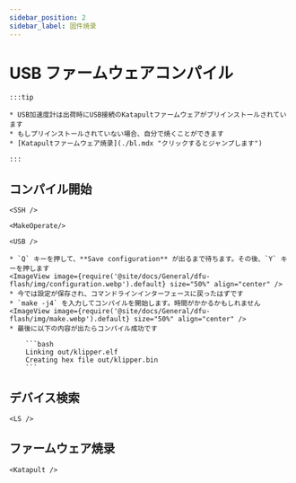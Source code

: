 ```yaml
---
sidebar_position: 2
sidebar_label: 固件焼录
---
```




# USB ファームウェアコンパイル

    :::tip

    * USB加速度計は出荷時にUSB接続のKatapultファームウェアがプリインストールされています
    * もしプリインストールされていない場合、自分で焼くことができます
    * [Katapultファームウェア焼录](./bl.mdx "クリックするとジャンプします")

    :::

## コンパイル開始

    <SSH />

    <MakeOperate/>

    <USB />

    * `Q` キーを押して、**Save configuration** が出るまで待ちます。その後、`Y` キーを押します
    <ImageView image={require('@site/docs/General/dfu-flash/img/configuration.webp').default} size="50%" align="center" />
    * 今では設定が保存され、コマンドラインインターフェースに戻ったはずです
    * `make -j4` を入力してコンパイルを開始します。時間がかかるかもしれません
    <ImageView image={require('@site/docs/General/dfu-flash/img/make.webp').default} size="50%" align="center" />
    * 最後に以下の内容が出たらコンパイル成功です

        ```bash
        Linking out/klipper.elf
        Creating hex file out/klipper.bin
        ```

## デバイス検索

    <LS />


## ファームウェア焼录


    <Katapult />